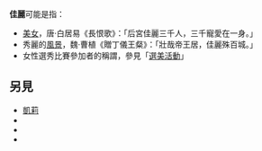 '''佳麗'''可能是指：
* [[美女|美女]]，唐·白居易《長恨歌》：「后宮佳麗三千人，三千寵愛在一身。」
* 秀麗的[[風景|風景]]，魏·曹植《贈丁儀王粲》：「壯哉帝王居，佳麗殊百城。」
* 女性選秀比賽參加者的稱謂，參見「[[選美活動|選美活動]]」

==另見==
* [[凱莉|凱莉]]
* {{tsl|en|Carrie|嘉莉}}
* {{lookfrom|佳麗}}
* {{lookfrom|佳丽}}

{{消歧義|Cat=二字消歧义}}